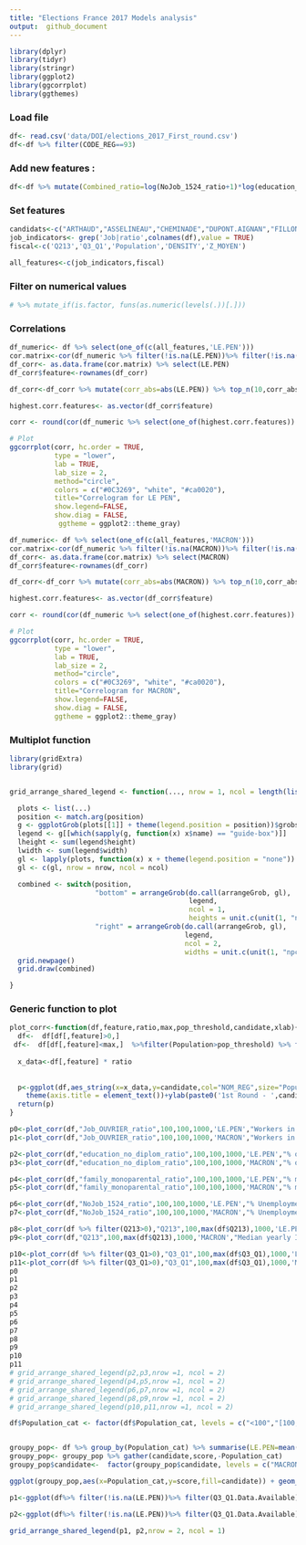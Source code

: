 ```yaml
---
title: "Elections France 2017 Models analysis"
output:  github_document
---
```


```r
library(dplyr)
library(tidyr)
library(stringr)
library(ggplot2)
library(ggcorrplot)
library(ggthemes)
```

### Load file
```r
df<- read.csv('data/DOI/elections_2017_First_round.csv')
df<-df %>% filter(CODE_REG==93)
```
### Add new features :

```r
df<-df %>% mutate(Combined_ratio=log(NoJob_1524_ratio+1)*log(education_no_diplom_ratio+1)*log(family_monoparental_ratio+1))
```

### Set features
```r
candidats<-c("ARTHAUD","ASSELINEAU","CHEMINADE","DUPONT.AIGNAN","FILLON","HAMON","LASSALLE","LE.PEN","MACRON","MÉLENCHON","POUTOU")
job_indicators<- grep('Job|ratio',colnames(df),value = TRUE)
fiscal<-c('Q213','Q3_Q1','Population','DENSITY','Z_MOYEN')

all_features<-c(job_indicators,fiscal)

```


### Filter on numerical values 
```r
# %>% mutate_if(is.factor, funs(as.numeric(levels(.))[.])) 
```

### Correlations
```r

df_numeric<- df %>% select(one_of(c(all_features,'LE.PEN')))
cor.matrix<-cor(df_numeric %>% filter(!is.na(LE.PEN))%>% filter(!is.na(Q3_Q1))) 
df_corr<- as.data.frame(cor.matrix) %>% select(LE.PEN) 
df_corr$feature<-rownames(df_corr)

df_corr<-df_corr %>% mutate(corr_abs=abs(LE.PEN)) %>% top_n(10,corr_abs) %>% arrange(desc(corr_abs))

highest.corr.features<- as.vector(df_corr$feature)

corr <- round(cor(df_numeric %>% select(one_of(highest.corr.features)) %>% na.omit()),2)

# Plot
ggcorrplot(corr, hc.order = TRUE, 
           type = "lower", 
           lab = TRUE, 
           lab_size = 2, 
           method="circle", 
           colors = c("#0C3269", "white", "#ca0020"), 
           title="Correlogram for LE PEN",
           show.legend=FALSE,
           show.diag = FALSE,
            ggtheme = ggplot2::theme_gray)


```
```r

df_numeric<- df %>% select(one_of(c(all_features,'MACRON')))
cor.matrix<-cor(df_numeric %>% filter(!is.na(MACRON))%>% filter(!is.na(Q3_Q1)))
df_corr<- as.data.frame(cor.matrix) %>% select(MACRON) 
df_corr$feature<-rownames(df_corr)

df_corr<-df_corr %>% mutate(corr_abs=abs(MACRON)) %>% top_n(10,corr_abs) %>% arrange(desc(corr_abs))

highest.corr.features<- as.vector(df_corr$feature)

corr <- round(cor(df_numeric %>% select(one_of(highest.corr.features)) %>% na.omit()),2)

# Plot
ggcorrplot(corr, hc.order = TRUE, 
           type = "lower", 
           lab = TRUE, 
           lab_size = 2, 
           method="circle", 
           colors = c("#0C3269", "white", "#ca0020"), 
           title="Correlogram for MACRON",
           show.legend=FALSE,
           show.diag = FALSE,
           ggtheme = ggplot2::theme_gray)
```
### Multiplot function
```r
library(gridExtra)
library(grid)


grid_arrange_shared_legend <- function(..., nrow = 1, ncol = length(list(...)), position = c("bottom", "right")) {

  plots <- list(...)
  position <- match.arg(position)
  g <- ggplotGrob(plots[[1]] + theme(legend.position = position))$grobs
  legend <- g[[which(sapply(g, function(x) x$name) == "guide-box")]]
  lheight <- sum(legend$height)
  lwidth <- sum(legend$width)
  gl <- lapply(plots, function(x) x + theme(legend.position = "none"))
  gl <- c(gl, nrow = nrow, ncol = ncol)

  combined <- switch(position,
                     "bottom" = arrangeGrob(do.call(arrangeGrob, gl),
                                            legend,
                                            ncol = 1,
                                            heights = unit.c(unit(1, "npc") - lheight, lheight)),
                     "right" = arrangeGrob(do.call(arrangeGrob, gl),
                                           legend,
                                           ncol = 2,
                                           widths = unit.c(unit(1, "npc") - lwidth, lwidth)))
  grid.newpage()
  grid.draw(combined)

}

```

### Generic function to plot
```r
plot_corr<-function(df,feature,ratio,max,pop_threshold,candidate,xlab){
  df<-  df[df[,feature]>0,] 
 df<-  df[df[,feature]<max,]  %>%filter(Population>pop_threshold) %>% filter(REG %in% c(53,93,22,31))
  
  x_data<-df[,feature] * ratio
  
  
  p<-ggplot(df,aes_string(x=x_data,y=candidate,col="NOM_REG",size="Population"))+ geom_jitter(alpha=.7)  +theme_fivethirtyeight() +
    theme(axis.title = element_text())+ylab(paste0('1st Round - ',candidate,' (%)'))+ xlab(xlab)+theme(legend.direction='vertical',legend.position='top',legend.box='horizontal')+ggtitle(paste0('Cities with population>',pop_threshold))+labs(caption = "©Clément Lefèvre 2017 (Sources : Ministère de l'Intérieur, INSEE)")+scale_colour_manual(values = c("#e41a1c", "#377eb8", "#4daf4a"))+labs(size = "Population",color=' ')+ theme(legend.title=element_text(size=8))+ylim(0,0.5)
  return(p)
}

p0<-plot_corr(df,"Job_OUVRIER_ratio",100,100,1000,'LE.PEN',"Workers in active population(%)")
p1<-plot_corr(df,"Job_OUVRIER_ratio",100,100,1000,'MACRON',"Workers in active population(%)")

p2<-plot_corr(df,"education_no_diplom_ratio",100,100,1000,'LE.PEN',"% of adult without degree")
p3<-plot_corr(df,"education_no_diplom_ratio",100,100,1000,'MACRON',"% of adult without degree")

p4<-plot_corr(df,"family_monoparental_ratio",100,100,1000,'LE.PEN',"% monoparental families")
p5<-plot_corr(df,"family_monoparental_ratio",100,100,1000,'MACRON',"% monoparental families")

p6<-plot_corr(df,"NoJob_1524_ratio",100,100,1000,'LE.PEN',"% Unemployment <24 years old")
p7<-plot_corr(df,"NoJob_1524_ratio",100,100,1000,'MACRON',"% Unemployment <24 years old")

p8<-plot_corr(df %>% filter(Q213>0),"Q213",100,max(df$Q213),1000,'LE.PEN',"Median yearly Income per household (Euros)")
p9<-plot_corr(df,"Q213",100,max(df$Q213),1000,'MACRON',"Median yearly Income per household (Euros)")

p10<-plot_corr(df %>% filter(Q3_Q1>0),"Q3_Q1",100,max(df$Q3_Q1),1000,'LE.PEN',"Yearly household incomes IQR (Euros)")
p11<-plot_corr(df %>% filter(Q3_Q1>0),"Q3_Q1",100,max(df$Q3_Q1),1000,'MACRON',"Yearly household incomes IQR (Euros)")
p0
p1
p2
p3
p4
p5
p6
p7
p8
p9
p10
p11
# grid_arrange_shared_legend(p2,p3,nrow =1, ncol = 2)
# grid_arrange_shared_legend(p4,p5,nrow =1, ncol = 2)
# grid_arrange_shared_legend(p6,p7,nrow =1, ncol = 2)
# grid_arrange_shared_legend(p8,p9,nrow =1, ncol = 2)
# grid_arrange_shared_legend(p10,p11,nrow =1, ncol = 2)


```

```r
df$Population_cat <- factor(df$Population_cat, levels = c("<100","[100,300]","[300,500]","[500,1000]" ,"[1000,2000]","[2000,5000]",">10000" ))


groupy_pop<- df %>% group_by(Population_cat) %>% summarise(LE.PEN=mean(LE.PEN*100,na.rm=TRUE),MACRON=mean(MACRON*100,na.rm=TRUE),FILLON=mean(FILLON*100,na.rm=TRUE),MELENCHON=mean(MÉLENCHON*100,na.rm=TRUE))
groupy_pop<- groupy_pop %>% gather(candidate,score,-Population_cat)
groupy_pop$candidate<-  factor(groupy_pop$candidate, levels = c("MACRON","LE.PEN","FILLON","MELENCHON"))

ggplot(groupy_pop,aes(x=Population_cat,y=score,fill=candidate)) + geom_bar(stat='identity', position = "dodge")+ylab('1st round (%)')+scale_fill_manual(values = c("#ecad31", "#767374", "#1d88be",'#ec6a56'))+ggtitle('Per city population')+labs(caption = "©Clément Lefèvre 2017 (Sources : Ministère de l'Intérieur, INSEE)") + theme_fivethirtyeight()+theme(axis.title = element_text())+xlab("")+ theme(legend.title=element_blank())
```


```r

p1<-ggplot(df%>% filter(!is.na(LE.PEN))%>% filter(Q3_Q1.Data.Available) %>% filter(REG %in% c(53,93,22,31)) ,aes(Q3_Q1,LE.PEN, col=as.factor(NOM_REG),size=Population))+ geom_jitter(alpha=.6)+ scale_colour_brewer(palette = "Set1")+theme(legend.title=element_blank())+ylab('1st Round - LE PEN (%)')+ xlab('Yearly Income per household - Inter Quartile Range')+theme(aspect.ratio=1/2)+ggtitle('For cities with Household>50 or Population>100')

p2<-ggplot(df%>% filter(!is.na(LE.PEN))%>% filter(Q3_Q1.Data.Available) %>% filter(REG %in% c(53,93,22,31)) ,aes(Q3_Q1,MACRON, col=as.factor(NOM_REG),size=Population))+ geom_jitter(alpha=.6)+ scale_colour_brewer(palette = "Set1")+theme(legend.title=element_blank())+ylab('1st Round - MACRON (%)')+ xlab('Yearly Income per household - Inter Quartile Range')+theme(aspect.ratio=1/2)

grid_arrange_shared_legend(p1, p2,nrow = 2, ncol = 1)
```

